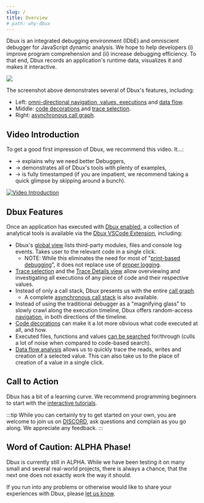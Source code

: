 ```yaml
---
slug: /
title: Overview
# path: why-dbux
---
```




<!-- future-work:
  → re-write this as visual intro to Dbux
  → give a clearer picture of what it can do and which scenarios work and which won't
    → limitations
      → e.g. issues w/ react and performance
    → future work: list of all directly and indirectly tested/experimented packages -->

Dbux is an integrated debugging environment (IDbE) and omniscient debugger for JavaScript dynamic analysis. We hope to help developers (i) improve program comprehension and (ii) increase debugging efficiency. To that end, Dbux records an application's runtime data, visualizes it and makes it interactive.

<Img screen src="dbux-all-async1.png" />

The screenshot above demonstrates several of Dbux's features, including:

* Left: [omni-directional navigation, values, executions](./dbux-features/07-trace-details.mdx) and [data flow](./dbux-features/50-data-flow.mdx).
* Middle: [code decorations](./dbux-features/04-code-decorations.mdx) and [trace selection](./dbux-features/06-select-trace.mdx).
* Right: [asynchronous call graph](./dbux-features/20-acg.mdx).

<!-- <a href="https://www.youtube.com/watch?v=m1ANEuZJFT8" target="_blank" alt="video">
   <img width="150px" src="https://img.youtube.com/vi/m1ANEuZJFT8/0.jpg" />
</a> -->


## Video Introduction

To get a good first impression of Dbux, we recommend this video. It...:

* → explains why we need better Debuggers,
* → demonstrates all of Dbux's tools with plenty of examples,
* → is fully timestamped (if you are impatient, we recommend taking a quick glimpse by skipping around a bunch).

[![Video Introduction](https://img.youtube.com/vi/N9W6rhHMKbA/0.jpg)](https://www.youtube.com/watch?v=N9W6rhHMKbA)



## Dbux Features

Once an application has executed with [Dbux enabled](./dbux-features/02-enable-dbux.mdx), a collection of analytical tools is available via the [Dbux VSCode Extension](./tools-and-configuration/01-dbux-code.mdx), including:

* Dbux's [global view](./dbux-features/08-global.mdx) lists third-party modules, files and console log events. Takes user to the relevant code in a single click.
  * NOTE: While this eliminates the need for most of "[print-based debugging](https://www.google.com/search?q=print-based+debugging&hl=en)", it does not replace use of [proper logging](https://www.google.com/search?q=logging+programming+best+practices).
* [Trace selection](./dbux-features/06-select-trace.mdx) and the [Trace Details view](./dbux-features/07-trace-details.mdx) allow overviewing and investigating all executions of any piece of code and their respective values.
* Instead of only a call stack, Dbux presents us with the entire [call graph](./dbux-features/10-call-graph.mdx).
  * A complete [asynchronous call stack](./dbux-features/10-call-graph.mdx#stack) is also available.
* Instead of using the traditional debugger as a "magnifying glass" to slowly crawl along the execution timeline, Dbux offers random-access [navigation](./dbux-features/07-trace-details.mdx#navigation), in both directions of the timeline.
* [Code decorations](./dbux-features/04-code-decorations.mdx) can make it a lot more obvious what code executed at all, and how.
* Executed files, functions and values [can be searched](./dbux-features/40-search.mdx) for/through (culls a lot of noise when compared to code-based search).
* [Data flow analysis](./dbux-features/50-data-flow.mdx) allows us to quickly trace the reads, writes and creation of a selected value. This can also take us to the place of creation of a value in a single click.

## Call to Action

Dbux has a bit of a learning curve. We recommend programming beginners to start with the [interactive tutorials](./dbux-practice/02-tutorial.md).

:::tip
While you can certainly try to get started on your own, you are welcome to join us on [DISCORD](https://discord.gg/8kR2a7h), ask questions and complain as you go along. We appreciate any feedback.
:::


## Word of Caution: ALPHA Phase!

Dbux is currently still in ALPHA. While we have been testing it on many small <CodeLink path="samples" /> and <CodeLink path="dbux-projects/src/projects" >several real-world projects</CodeLink>, there is always a chance, that the next one does not exactly work the way it should.

If you run into any problems or otherwise would like to share your experiences with Dbux, please [let us know](https://discord.gg/8kR2a7h).




<!-- ### Debugging Known vs. Unknown Code

TODO -->



<!-- These days, I personally feel even when debugging without Dbux that I start by strategizing, rather than "going with my gut" and put together a priority queue of places to check, before taking the next step. -->


<!-- Debugging is a quintessential task in the day-to-day life of a software developer. Something went wrong, and it is our job to fix it. Sometimes it is something that we did, sometimes it is someone else in our team, and sometimes it is under-documented, malfunctioning behavior or a regression in a dependency. Sometimes the bug is hiding in code we have recently been working on, sometimes it is hiding in code that we have almost entirely forgotten, sometimes it is hidden in the depth of the `node_modules` folder. -->

<!-- While debugging can be tough, we can get a leg up if we have designed a decent software architecture and proper working knowledge of used technology, frameworks and libraries. But even then,  -->



